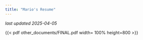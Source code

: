 ```yaml
---
title: "Mario's Resume"
---
```

_last updated 2025-04-05_

{{< pdf other_documents/FINAL.pdf width= 100% height=800 >}}
